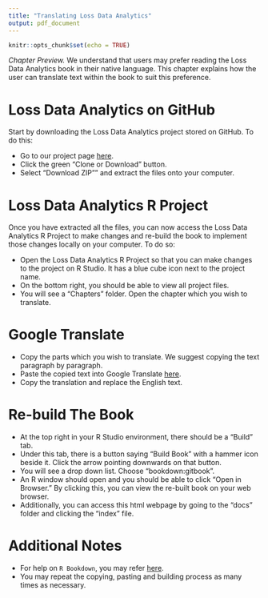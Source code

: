 ```yaml
---
title: "Translating Loss Data Analytics"
output: pdf_document
---
```


```r
knitr::opts_chunk$set(echo = TRUE)
```

*Chapter Preview.* We understand that users may prefer reading the Loss Data Analytics book in their native language. This chapter explains how the user can translate text within the book to suit this preference.

# Loss Data Analytics on GitHub
Start by downloading the Loss Data Analytics project stored on GitHub. To do this:

* Go to our project page [here](https://github.com/OpenActTexts/Loss-Data-Analytics).
* Click the green "Clone or Download" button.
* Select "Download ZIP"" and extract the files onto your computer.

# Loss Data Analytics R Project
Once you have extracted all the files, you can now access the Loss Data Analytics R Project to make changes and re-build the book to implement those changes locally on your computer. To do so:

* Open the Loss Data Analytics R Project so that you can make changes to the project on R Studio. It has a blue cube icon next to the project name.
* On the bottom right, you should be able to view all project files.
* You will see a "Chapters" folder. Open the chapter which you wish to translate. 

# Google Translate
* Copy the parts which you wish to translate. We suggest copying the text paragraph by paragraph.
* Paste the copied text into Google Translate [here](https://translate.google.com/).
* Copy the translation and replace the English text.

# Re-build The Book
* At the top right in your R Studio environment, there should be a "Build" tab.
* Under this tab, there is a button saying "Build Book" with a hammer icon beside it. Click the arrow pointing downwards on that button.
* You will see a drop down list. Choose "bookdown:gitbook".
* An R window should open and you should be able to click "Open in Browser." By clicking this, you can view the re-built book on your web browser.
* Additionally, you can access this html webpage by going to the "docs" folder and clicking the "index" file.

# Additional Notes
* For help on `R Bookdown`, you may refer [here](https://bookdown.org/yihui/bookdown/).
* You may repeat the copying, pasting and building process as many times as necessary.

